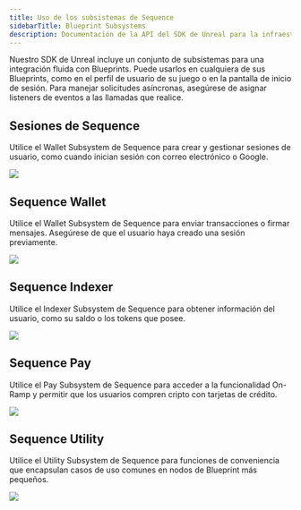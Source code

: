 ```yaml
---
title: Uso de los subsistemas de Sequence
sidebarTitle: Blueprint Subsystems
description: Documentación de la API del SDK de Unreal para la infraestructura de Sequence Wallet orientada a juegos web3.
---
```


Nuestro SDK de Unreal incluye un conjunto de subsistemas para una integración fluida con Blueprints. Puede usarlos en cualquiera de sus
Blueprints, como en el perfil de usuario de su juego o en la pantalla de inicio de sesión. Para manejar solicitudes asíncronas, asegúrese de
asignar listeners de eventos a las llamadas que realice.

## Sesiones de Sequence
Utilice el Wallet Subsystem de Sequence para crear y gestionar sesiones de usuario, como cuando inician sesión con correo electrónico o Google.

<Frame caption="Subsystem Sessions">
  <img src="/images/unreal/v1/subsystem_sessions.png" />
</Frame>

## Sequence Wallet
Utilice el Wallet Subsystem de Sequence para enviar transacciones o firmar mensajes. Asegúrese de que el usuario haya creado una sesión previamente.

<Frame caption="Subsystem Wallet">
  <img src="/images/unreal/v1/subsystem_wallet.png" />
</Frame>

## Sequence Indexer
Utilice el Indexer Subsystem de Sequence para obtener información del usuario, como su saldo o los tokens que posee.

<Frame caption="Subsystem Indexer">
  <img src="/images/unreal/v1/subsystem_indexer.png" />
</Frame>

## Sequence Pay
Utilice el Pay Subsystem de Sequence para acceder a la funcionalidad On-Ramp y permitir que los usuarios compren cripto con tarjetas de crédito.

<Frame caption="Subsystem Pay">
  <img src="/images/unreal/v1/subsystem_pay.png" />
</Frame>

## Sequence Utility
Utilice el Utility Subsystem de Sequence para funciones de conveniencia que encapsulan casos de uso comunes en nodos de Blueprint más pequeños.

<Frame caption="Subsystem Utils">
  <img src="/images/unreal/v1/subsystem_utils.png" />
</Frame>